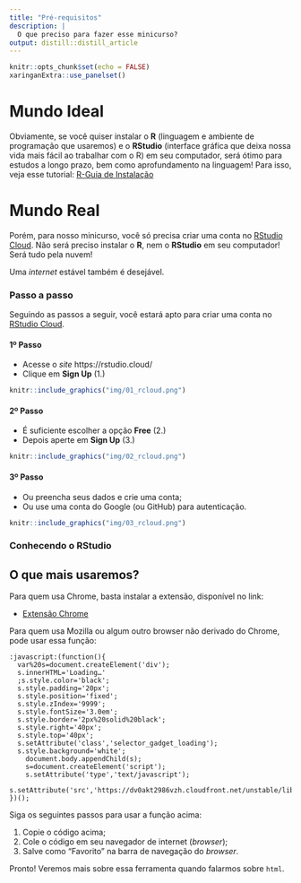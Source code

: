```yaml
---
title: "Pré-requisitos"
description: |
  O que preciso para fazer esse minicurso?
output: distill::distill_article
---
```


```r
knitr::opts_chunk$set(echo = FALSE)
xaringanExtra::use_panelset()
```

# Mundo Ideal

Obviamente, se você quiser instalar o **R** (linguagem e ambiente de programação 
que usaremos) e o **RStudio** (interface gráfica que deixa nossa vida mais fácil
ao trabalhar com o R) em seu computador, será ótimo para estudos a longo prazo, 
bem como aprofundamento na linguagem!
Para isso, veja esse tutorial: [R-Guia de Instalação][GUIA]

[GUIA]: http://leg.ufpr.br/~fernandomayer/aulas/ce083-2016-2/R-instalacao.html

# Mundo Real

Porém, para nosso minicurso, você só precisa criar uma conta no [RStudio Cloud][RCLO].
Não será preciso instalar o **R**, nem o **RStudio** em seu computador!
Será tudo pela nuvem!

[RCLO]: https://rstudio.cloud/

Uma *internet*  estável também é desejável. 

### Passo a passo

Seguindo as passos a seguir, você estará apto para criar uma conta no [RStudio Cloud][RCLO].

::: {.panelset}
::: {.panel}
#### 1º Passo 
  - Acesse o *site* https://rstudio.cloud/
  - Clique em **Sign Up** (1.)
  
```r
knitr::include_graphics("img/01_rcloud.png")
```
:::

::: {.panel}
#### 2º Passo 
  - É suficiente escolher a opção **Free** (2.)
  - Depois aperte em **Sign Up** (3.)
  
```r
knitr::include_graphics("img/02_rcloud.png")
```
:::

::: {.panel}
#### 3º Passo 
  - Ou preencha seus dados e crie uma conta;
  - Ou use uma conta do Google (ou GitHub) para autenticação.
  
```r
knitr::include_graphics("img/03_rcloud.png")
```
:::
:::

### Conhecendo o RStudio

## O que mais usaremos?

Para quem usa Chrome, basta instalar a extensão, disponível no link:

- [Extensão Chrome](https://chrome.google.com/webstore/detail/selectorgadget/mhjhnkcfbdhnjickkkdbjoemdmbfginb?hl=pt-BR)

Para quem usa Mozilla ou algum outro browser não derivado do Chrome, pode usar
essa função:

```
:javascript:(function(){
  var%20s=document.createElement('div');
  s.innerHTML='Loading…'
  ;s.style.color='black';
  s.style.padding='20px';
  s.style.position='fixed';
  s.style.zIndex='9999';
  s.style.fontSize='3.0em';
  s.style.border='2px%20solid%20black';
  s.style.right='40px';
  s.style.top='40px';
  s.setAttribute('class','selector_gadget_loading');
  s.style.background='white';
    document.body.appendChild(s);
    s=document.createElement('script');
    s.setAttribute('type','text/javascript');
    s.setAttribute('src','https://dv0akt2986vzh.cloudfront.net/unstable/lib/selectorgadget.js');document.body.appendChild(s);
})();
```


Siga os seguintes passos para usar a função acima:

1. Copie o código acima;
2. Cole o código em seu navegador de internet (*browser*);
3. Salve como "Favorito" na barra de navegação do *browser*.

Pronto!
Veremos mais sobre essa ferramenta quando falarmos sobre `html`.


